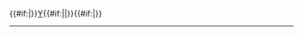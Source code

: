{{#if:{{{3|}}}|<sup>{{{3}}}</sup>}}[[钇|Y]]{{#if:{{{1|}}}|<sub>{{{1}}}</sub>|}}{{#if:{{{2|}}}|<sup>{{{2}}}</sup>}}<noinclude>
----
[[Category:化學符號模板|{{PAGENAME}}]]

</noinclude>